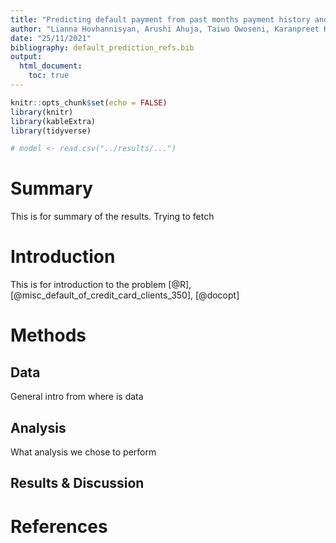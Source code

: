 ```yaml
---
title: "Predicting default payment from past months payment history and client characteristics"
author: "Lianna Hovhannisyan, Arushi Ahuja, Taiwo Owoseni, Karanpreet Kaur"
date: "25/11/2021"
bibliography: default_prediction_refs.bib
output:
  html_document:
    toc: true
---
```


```r
knitr::opts_chunk$set(echo = FALSE)
library(knitr)
library(kableExtra)
library(tidyverse)
```


```r
# model <- read.csv("../results/...")
```

# Summary

This is for summary of the results. Trying to fetch

# Introduction

This is for introduction to the problem [@R], [@misc_default_of_credit_card_clients_350], [@docopt]

# Methods

## Data 

General intro from where is data

## Analysis

What analysis we chose to perform 

## Results & Discussion

# References